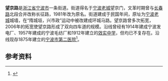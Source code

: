 {{Infobox China Road
|中文道路名称=望京路
|道路名称拼音=WANGJING LU
|路牌类型=Ningbo
|道路方向=NS
|路牌中文间距=20px
|图片=
|图片说明=
|道路属性=城市主干道
|道路总长度=1.3
|车速限制=60
|行车线数量=4
|所在地区={{CHN}}[[浙江省|浙江省]][[宁波市|宁波市]]
|起点=西门口（连[[中山路_(宁波)|中山路]]）
|终点=[[永丰路_(宁波)|永丰路]]、永丰北路口
|道路命名日期=
|命名缘由=旧城望京门
|道路旧名=
|道路动工日期=
|通车日期=
|路段主要建筑=
[[宁波市总工会|宁波市总工会]]

[[宁波市电业局|宁波市电业局]]

[[宁波市第二医院|宁波市第二医院]]
}}
'''望京路'''是[[浙江省|浙江省]][[宁波市|宁波市]]一条街道。街道得名于[[宁波老城|宁波老城]]望京门，文革时期曾与[[长春路_(宁波)|长春路]]北段合并改称长征路，1981年改为原名。街道建成于民国年间，原址为[[宁波老城|宁波老城]]城墙，在“隋城垣，兴市政”运动中被改建成环城马路。望京路曾多次拓宽，2006年的拓宽使望京路形成了双向四车道的规模。沿线曾经有1914年建成宁波发电厂、1957年建成的宁波毛纺厂和1912年建立的[[效实中学|效实中学]]，但均已不复存在。沿线现存1875年建立的[[宁波市第二医院|宁波市第二医院]]<ref>{{cite web|url=http://cmspub.cnnb.com.cn/dnsbwlb/system/2007/11/11/010019773.shtml|title=优雅望京路|publisher=东南商报|date=2007-11-11|accessdate=2014-06-03|archive-url=https://web.archive.org/web/20140605055622/http://cmspub.cnnb.com.cn/dnsbwlb/system/2007/11/11/010019773.shtml|archive-date=2014-06-05|dead-url=yes}}</ref>。

== 参考资料 ==
{{reflist}}

{{宁波道路网|Y}}
{{Ningbo-stub}}